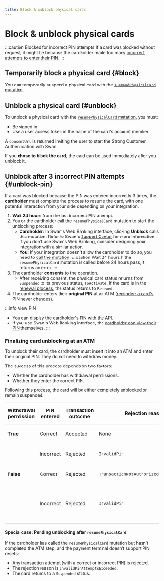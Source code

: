 ```yaml
---
title: Block & unblock physical cards
---
```


# Block & unblock physical cards

:::caution Blocked for incorrect PIN attempts
If a card was blocked without request, it might be because the cardholder made too many [incorrect attempts to enter their PIN](./index.mdx#pin-incorrect-attempts).
:::

## Temporarily block a physical card {#block}

You can temporarily suspend a physical card with the [`suspendPhysicalCard` mutation](https://explorer.swan.io?query=bXV0YXRpb24gQmxvY2tQaHlzaWNhbENhcmQgewogIHN1c3BlbmRQaHlzaWNhbENhcmQoaW5wdXQ6IHsgY2FyZElkOiAiIiB9KSB7CiAgICAuLi4gb24gU3VzcGVuZFBoeXNpY2FsQ2FyZFN1Y2Nlc3NQYXlsb2FkIHsKICAgICAgX190eXBlbmFtZQogICAgfQogIH0KfQo%3D&tab=api).

## Unblock a physical card {#unblock}

To unblock a physical card with the [`resumePhysicalCard` mutation](https://explorer.swan.io?query=bXV0YXRpb24gVW5ibG9ja1BoeXNpY2FsQ2FyZCB7CiAgcmVzdW1lUGh5c2ljYWxDYXJkKGlucHV0OiB7IGNhcmRJZDogIiIsIGNvbnNlbnRSZWRpcmVjdFVybDogIiIgfSkgewogICAgLi4uIG9uIFJlc3VtZVBoeXNpY2FsQ2FyZFN1Y2Nlc3NQYXlsb2FkIHsKICAgICAgX190eXBlbmFtZQogICAgICBjb25zZW50IHsKICAgICAgICBjb25zZW50VXJsCiAgICAgIH0KICAgIH0KICB9Cn0K&tab=api), you must:

- Be signed in.
- Use a user access token in the name of the card's account member.

A `consentUrl` is returned inviting the user to start the Strong Customer Authentication with Swan.

If you **chose to block the card**, the card can be used immediately after you unblock it.

## Unblock after 3 incorrect PIN attempts {#unblock-pin}

If a card was blocked because the PIN was entered incorrectly 3 times, the **cardholder** must complete the process to resume the card, with one potential interaction from your side depending on your integration.

1. **Wait 24 hours** from the last incorrect PIN attempt.
1. You or the cardholder call the `resumePhysicalCard` mutation to start the unblocking process:
    - **Cardholder**: In Swan's Web Banking interface, clicking **Unblock** calls this mutation. Refer to Swan's [Support Center](https://support.swan.io/hc/en-150/articles/16351372133789-Unblocking-your-card-after-three-incorrect-PIN-attempts) for more information. If you don't use Swan's Web Banking, consider designing your integration with a similar action.
    - **You**: If your integration doesn't allow the cardholder to do so, you need to [call the mutation](https://explorer.swan.io?query=bXV0YXRpb24gVW5ibG9ja1BoeXNpY2FsQ2FyZCB7CiAgcmVzdW1lUGh5c2ljYWxDYXJkKGlucHV0OiB7IGNhcmRJZDogIiIsIGNvbnNlbnRSZWRpcmVjdFVybDogIiIgfSkgewogICAgLi4uIG9uIFJlc3VtZVBoeXNpY2FsQ2FyZFN1Y2Nlc3NQYXlsb2FkIHsKICAgICAgX190eXBlbmFtZQogICAgICBjb25zZW50IHsKICAgICAgICBjb25zZW50VXJsCiAgICAgIH0KICAgIH0KICB9Cn0K&tab=api).
    :::caution Wait 24 hours
    If the `resumePhysicalCard` mutation is called before 24 hours pass, it returns an error.
    :::
3. The cardholder **consents** to the operation.
    - After receiving consent, the [physical card status](./index.mdx#statuses) returns from `Suspended` to its previous status, `ToActivate`. If the card is in the [renewal process](./index.mdx#renew-statuses), the status returns to `Renewed`.
1. The cardholder enters their **original PIN** at an ATM ([reminder: a card's PIN never changes](./index.mdx#pin)).

:::info View PIN
- You can display the cardholder's PIN [with the API](./guide-view-info.mdx#view-pin).
- If you use Swan's Web Banking interface, the [cardholder can view their PIN](https://support.swan.io/hc/en-150/articles/16423151195677-View-card-numbers-and-PIN#h_01HND9G193R7CQV275TSGZ59RC) themselves.
:::

### Finalizing card unblocking at an ATM

To unblock their card, the cardholder must insert it into an ATM and enter their original PIN. They do not need to withdraw money. 

The success of this process depends on two factors:
- Whether the cardholder has withdrawal permissions.
- Whether they enter the correct PIN.

Following this process, the card will be either completely unblocked or remain suspended.

| Withdrawal permission | PIN entered | Transaction outcome | Rejection reason | Card status change |
| --- | --- | --- | --- | --- |
| **True** | Correct | Accepted | None | Card is completely unblocked |
| | Incorrect | Rejected | `InvalidPin` | Card remains suspended |
| **False** | Correct | Rejected | `TransactionNotAuthorizedForCardholder` | Card is completely unblocked |
| | Incorrect | Rejected | `InvalidPin` | Two more attempts before the card is suspended again |

#### Special case: Pending unblocking after `resumePhysicalCard`

If the cardholder has called the `resumePhysicalCard` mutation but hasn't completed the ATM step, and the payment terminal doesn't support PIN resets:

- Any transaction attempt (with a correct or incorrect PIN) is rejected.  
- The rejection reason is `InvalidPinAttemptsExceeded`.  
- The card returns to a `Suspended` status.
